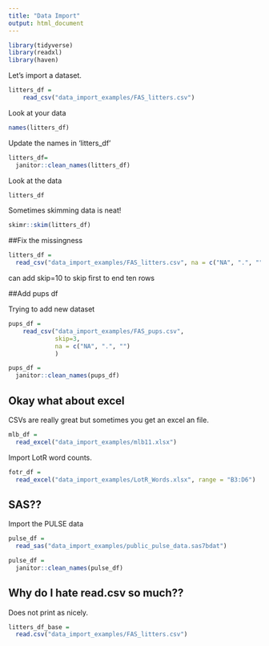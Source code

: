 ```yaml
---
title: "Data Import"
output: html_document
---
```


```r
library(tidyverse)
library(readxl)
library(haven)
```

Let's import a dataset.

```r
litters_df =
    read_csv("data_import_examples/FAS_litters.csv")
```

Look at your data

```r
names(litters_df)
```

Update the names in 'litters_df'

```r
litters_df=
  janitor::clean_names(litters_df)
```

Look at the data

```r
litters_df
```

Sometimes skimming data is neat!

```r
skimr::skim(litters_df)
```

##Fix the missingness

```r
litters_df =
  read_csv("data_import_examples/FAS_litters.csv", na = c("NA", ".", ""))
```

can add skip=10 to skip first to end ten rows

##Add pups df

Trying to add new dataset

```r
pups_df =
    read_csv("data_import_examples/FAS_pups.csv",
             skip=3,
             na = c("NA", ".", "")
             )

pups_df = 
  janitor::clean_names(pups_df)
```

## Okay what about excel

CSVs are really great but sometimes you get an excel an file.

```r
mlb_df =
  read_excel("data_import_examples/mlb11.xlsx")
```

Import LotR word counts.

```r
fotr_df = 
  read_excel("data_import_examples/LotR_Words.xlsx", range = "B3:D6")
```

## SAS??

Import the PULSE data

```r
pulse_df = 
  read_sas("data_import_examples/public_pulse_data.sas7bdat")

pulse_df = 
  janitor::clean_names(pulse_df)
```

## Why do I hate read.csv so much??

Does not print as nicely.

```r
litters_df_base =
  read.csv("data_import_examples/FAS_litters.csv")
```




